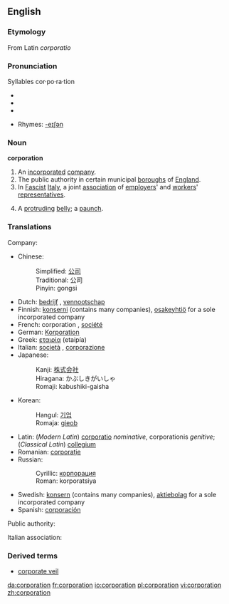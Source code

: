 {{wikipedia}}
==English==

===Etymology===
From Latin ''corporatio''

===Pronunciation===
Syllables
cor·po·ra·tion

*{{SAMPA|/"?/}}
*{{IPA|/'?/}}
*{{audio|?|Audio (GB)}}

*Rhymes: [[Rhymes:English:-eɪʃǝn|-eɪʃǝn]]

===Noun===
'''corporation'''

#An [[incorporated]] [[company]].
#The public authority in certain municipal [[boroughs]] of [[England]].
#In [[Fascist]] [[Italy]], a joint [[association]] of [[employers]]' and [[workers]]' [[representatives]].
# {{US}} {{slang}} A [[protruding]] [[belly]]; a [[paunch]].

===Translations===
Company:

*Chinese: 
*:Simplified: [[公司]]
*:Traditional: 公司
*:Pinyin: gongsi
*Dutch: [[bedrijf]] {{n}}, [[vennootschap]] {{n}}
*Finnish: [[konserni]] (contains many companies), [[osakeyhtiö]] for a sole incorporated company
*French: corporation {{f}}, [[société]] {{f}}
*German: [[Korporation]]
*Greek: [[εταιρία]] (etaipía) {{f}}
*Italian: [[società]] {{f}}, [[corporazione]] {{f}}
*Japanese: 
*:Kanji: [[株式会社]]
*:Hiragana: かぶしきがいしゃ
*:Romaji: kabushiki-gaisha
*Korean: 
*:Hangul: [[기업]]
*:Romaja: [[gieob]]
*Latin: (''Modern Latin'') [[corporatio]] {{f}} ''nominative'', corporationis ''genitive''; (''Classical Latin'') [[collegium]] {{n}}
*Romanian: [[corporaţie]] {{f}}
*Russian: 
*:Cyrillic: [[корпорация]]
*:Roman: korporatsiya
*Swedish: [[konsern]] (contains many companies), [[aktiebolag]] for a sole incorporated company
*Spanish: [[corporación]]

Public authority:

Italian association:

===Derived terms===
* [[corporate veil]]

[[da:corporation]]
[[fr:corporation]]
[[io:corporation]]
[[pl:corporation]]
[[vi:corporation]]
[[zh:corporation]]